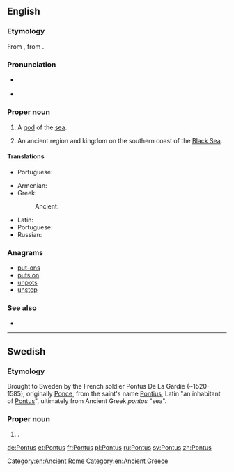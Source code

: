 {{also|pontus}}
==English==

===Etymology===
From {{etyl|la|en}} {{term|Pontus|lang=la}}, from {{etyl|grc|en}} {{term|Πόντος|lang=grc}}.

===Pronunciation=== 
* {{a|UK}} {{IPA|/ˈpɒntəs/|lang=en}} 
* {{a|US}} {{IPA|/ˈpɑːntəs/|lang=en}}

===Proper noun===
{{en-proper noun}}

# {{context|Greek god|lang=en}} A [[god]] of the [[sea]].
# {{context|historical|lang=hy}} An ancient region and kingdom on the southern coast of the [[Black Sea]].

====Translations====
{{trans-top|god of the sea}}
* Portuguese: {{t|pt|Ponto|m}}
{{trans-mid}}
{{trans-bottom}}

{{trans-top|a region on the southern coast of the Black Sea}}
* Armenian: {{t|hy|Պոնտոս|tr=Pontos}}
* Greek: {{t+|el|Πόντος|m|tr=Póntos}}
*: Ancient: {{t|grc|Πόντος|m|tr=Póntos|sc=polytonic}}
{{trans-mid}}
* Latin: {{t|la|Pontus|m}}
* Portuguese: {{t|pt|Ponto|m}}
* Russian: {{t|ru|Понт|m|tr=Pont}}
{{trans-bottom}}

===Anagrams===
* [[put-ons#English|put-ons]]
* [[puts on#English|puts on]]
* [[unpots#English|unpots]]
* [[unstop#English|unstop]]

===See also===
* {{pedialite|lang=el}}

[[Category:en:Ancient Rome]]
[[Category:en:Ancient Greece]]

----

==Swedish==

===Etymology===
Brought to Sweden by the French soldier Pontus De La Gardie (~1520-1585), originally [[Ponce]], from the saint's name [[Pontius]], Latin "an inhabitant of [[#English|Pontus]]", ultimately from Ancient Greek ''pontos'' "sea".

===Proper noun===
{{head|sv|proper noun}}

# {{given name|male|lang=sv}}.

[[de:Pontus]]
[[et:Pontus]]
[[fr:Pontus]]
[[pl:Pontus]]
[[ru:Pontus]]
[[sv:Pontus]]
[[zh:Pontus]]